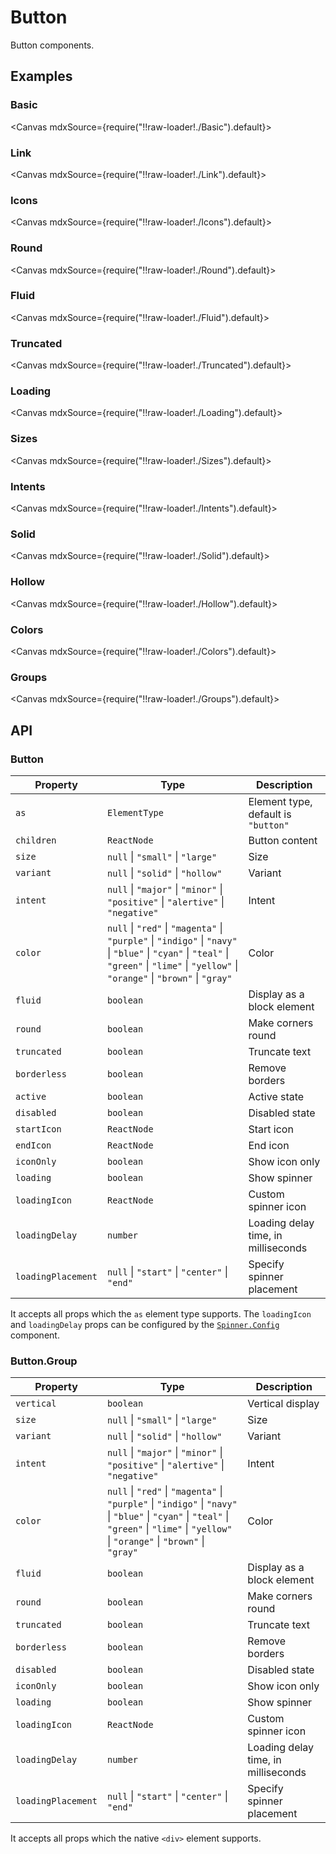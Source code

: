 
<Meta title="Forms/Button" />

# Button

Button components.

## Examples

### Basic

<Canvas mdxSource={require("!!raw-loader!./Basic").default}>
  <Story id="examples-button--basic" />
</Canvas>

### Link

<Canvas mdxSource={require("!!raw-loader!./Link").default}>
  <Story id="examples-button--link" />
</Canvas>

### Icons

<Canvas mdxSource={require("!!raw-loader!./Icons").default}>
  <Story id="examples-button--icons" />
</Canvas>

### Round

<Canvas mdxSource={require("!!raw-loader!./Round").default}>
  <Story id="examples-button--round" />
</Canvas>

### Fluid

<Canvas mdxSource={require("!!raw-loader!./Fluid").default}>
  <Story id="examples-button--fluid" />
</Canvas>

### Truncated

<Canvas mdxSource={require("!!raw-loader!./Truncated").default}>
  <Story id="examples-button--truncated" />
</Canvas>

### Loading

<Canvas mdxSource={require("!!raw-loader!./Loading").default}>
  <Story id="examples-button--loading" />
</Canvas>

### Sizes

<Canvas mdxSource={require("!!raw-loader!./Sizes").default}>
  <Story id="examples-button--sizes" />
</Canvas>

### Intents

<Canvas mdxSource={require("!!raw-loader!./Intents").default}>
  <Story id="examples-button--intents" />
</Canvas>

### Solid

<Canvas mdxSource={require("!!raw-loader!./Solid").default}>
  <Story id="examples-button--solid" />
</Canvas>

### Hollow

<Canvas mdxSource={require("!!raw-loader!./Hollow").default}>
  <Story id="examples-button--hollow" />
</Canvas>

### Colors

<Canvas mdxSource={require("!!raw-loader!./Colors").default}>
  <Story id="examples-button--colors" />
</Canvas>

### Groups

<Canvas mdxSource={require("!!raw-loader!./Groups").default}>
  <Story id="examples-button--groups" />
</Canvas>

## API

### Button

| Property           | Type                                                                                                                                                                                       | Description                         |
| ------------------ | ------------------------------------------------------------------------------------------------------------------------------------------------------------------------------------------ | ----------------------------------- |
| `as`               | `ElementType`                                                                                                                                                                              | Element type, default is `"button"` |
| `children`         | `ReactNode`                                                                                                                                                                                | Button content                      |
| `size`             | `null` \| `"small"` \| `"large"`                                                                                                                                                           | Size                                |
| `variant`          | `null` \| `"solid"` \| `"hollow"`                                                                                                                                                          | Variant                             |
| `intent`           | `null` \| `"major"` \| `"minor"` \| `"positive"` \| `"alertive"` \| `"negative"`                                                                                                           | Intent                              |
| `color`            | `null` \| `"red"` \| `"magenta"` \| `"purple"` \| `"indigo"` \| `"navy"` \| `"blue"` \| `"cyan"` \| `"teal"` \| `"green"` \| `"lime"` \| `"yellow"` \| `"orange"` \| `"brown"` \| `"gray"` | Color                               |
| `fluid`            | `boolean`                                                                                                                                                                                  | Display as a block element          |
| `round`            | `boolean`                                                                                                                                                                                  | Make corners round                  |
| `truncated`        | `boolean`                                                                                                                                                                                  | Truncate text                       |
| `borderless`       | `boolean`                                                                                                                                                                                  | Remove borders                      |
| `active`           | `boolean`                                                                                                                                                                                  | Active state                        |
| `disabled`         | `boolean`                                                                                                                                                                                  | Disabled state                      |
| `startIcon`        | `ReactNode`                                                                                                                                                                                | Start icon                          |
| `endIcon`          | `ReactNode`                                                                                                                                                                                | End icon                            |
| `iconOnly`         | `boolean`                                                                                                                                                                                  | Show icon only                      |
| `loading`          | `boolean`                                                                                                                                                                                  | Show spinner                        |
| `loadingIcon`      | `ReactNode`                                                                                                                                                                                | Custom spinner icon                 |
| `loadingDelay`     | `number`                                                                                                                                                                                   | Loading delay time, in milliseconds |
| `loadingPlacement` | `null` \| `"start"` \| `"center"` \| `"end"`                                                                                                                                               | Specify spinner placement           |

It accepts all props which the `as` element type supports. The `loadingIcon` and `loadingDelay` props can be configured by the [`Spinner.Config`](?path=/story/feedbacks-spinner--page#spinnerconfig) component.

### Button.Group

| Property           | Type                                                                                                                                                                                       | Description                         |
| ------------------ | ------------------------------------------------------------------------------------------------------------------------------------------------------------------------------------------ | ----------------------------------- |
| `vertical`         | `boolean`                                                                                                                                                                                  | Vertical display                    |
| `size`             | `null` \| `"small"` \| `"large"`                                                                                                                                                           | Size                                |
| `variant`          | `null` \| `"solid"` \| `"hollow"`                                                                                                                                                          | Variant                             |
| `intent`           | `null` \| `"major"` \| `"minor"` \| `"positive"` \| `"alertive"` \| `"negative"`                                                                                                           | Intent                              |
| `color`            | `null` \| `"red"` \| `"magenta"` \| `"purple"` \| `"indigo"` \| `"navy"` \| `"blue"` \| `"cyan"` \| `"teal"` \| `"green"` \| `"lime"` \| `"yellow"` \| `"orange"` \| `"brown"` \| `"gray"` | Color                               |
| `fluid`            | `boolean`                                                                                                                                                                                  | Display as a block element          |
| `round`            | `boolean`                                                                                                                                                                                  | Make corners round                  |
| `truncated`        | `boolean`                                                                                                                                                                                  | Truncate text                       |
| `borderless`       | `boolean`                                                                                                                                                                                  | Remove borders                      |
| `disabled`         | `boolean`                                                                                                                                                                                  | Disabled state                      |
| `iconOnly`         | `boolean`                                                                                                                                                                                  | Show icon only                      |
| `loading`          | `boolean`                                                                                                                                                                                  | Show spinner                        |
| `loadingIcon`      | `ReactNode`                                                                                                                                                                                | Custom spinner icon                 |
| `loadingDelay`     | `number`                                                                                                                                                                                   | Loading delay time, in milliseconds |
| `loadingPlacement` | `null` \| `"start"` \| `"center"` \| `"end"`                                                                                                                                               | Specify spinner placement           |

It accepts all props which the native `<div>` element supports.
